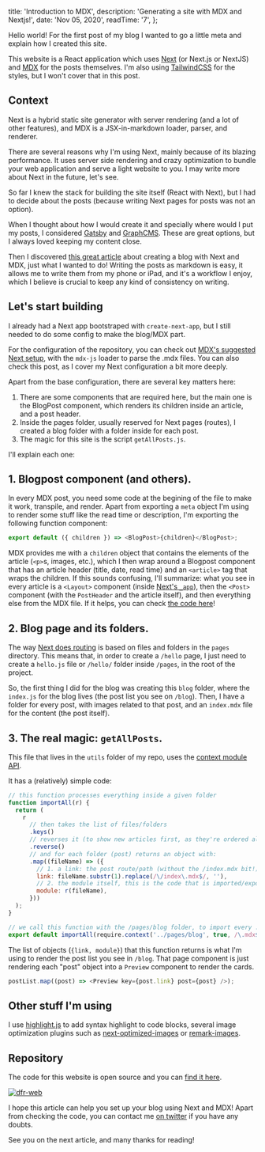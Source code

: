 
  title: 'Introduction to MDX',
  description: 'Generating a site with MDX and Nextjs!',
  date: 'Nov 05, 2020',
  readTime: '7',
};


Hello world! For the first post of my blog I wanted to go a little meta and explain how I created this site.

This website is a React application which uses [Next](https://nextjs.org) (or Next.js or NextJS) and [MDX](https://mdxjs.com) for the posts themselves. I'm also using [TailwindCSS](https://tailwindcss.com) for the styles, but I won't cover that in this post.

## Context

Next is a hybrid static site generator with server rendering (and a lot of other features), and MDX is a JSX-in-markdown loader, parser, and renderer.

There are several reasons why I'm using Next, mainly because of its blazing performance. It uses server side rendering and crazy optimization to bundle your web application and serve a light website to you. I may write more about Next in the future, let's see.

So far I knew the stack for building the site itself (React with Next), but I had to decide about the posts (because writing Next pages for posts was not an option).

When I thought about how I would create it and specially where would I put my posts, I considered [Gatsby](https://www.gatsbyjs.com) and [GraphCMS](https://graphcms.com). These are great options, but I always loved keeping my content close.

Then I discovered [this great article](https://www.smashingmagazine.com/2020/09/build-blog-nextjs-mdx) about creating a blog with Next and MDX, just what I wanted to do! Writing the posts as markdown is easy, it allows me to <Link href="/blog/2020-11-14-posting-ios"><a>write them from my phone or iPad</a></Link>, and it's a workflow I enjoy, which I believe is crucial to keep any kind of consistency on writing.

## Let's start building

I already had a Next app bootstraped with `create-next-app`, but I still needed to do some config to make the blog/MDX part.

For the configuration of the repository, you can check out [MDX's suggested Next setup](https://mdxjs.com/getting-started/next), with the `mdx-js` loader to parse the .mdx files. You can also check <Link href="/blog/2020-11-07-bundle-analyzer"><a>this post</a></Link>, as I cover my Next configuration a bit more deeply.

Apart from the base configuration, there are several key matters here:

1. There are some components that are required here, but the main one is the BlogPost component, which renders its children inside an article, and a post header.
2. Inside the pages folder, usually reserved for Next pages (routes), I created a blog folder with a folder inside for each post.
3. The magic for this site is the script `getAllPosts.js`.

I'll explain each one:

## 1. Blogpost component (and others).

In every MDX post, you need some code at the begining of the file to make it work, transpile, and render. Apart from exporting a `meta` object I'm using to render some stuff like the read time or description, I'm exporting the following function component:

```js
export default ({ children }) => <BlogPost>{children}</BlogPost>;
```

MDX provides me with a `children` object that contains the elements of the article (`<p>`s, images, etc.), which I then wrap around a Blogpost component that has an article header (title, date, read time) and an `<article>` tag that wraps the children. If this sounds confusing, I'll summarize: what you see in every article is a `<Layout>` component (inside [Next's `_app`](https://nextjs.org/docs/advanced-features/custom-app)), then the `<Post>` component (with the `PostHeader` and the article itself), and then everything else from the MDX file. If it helps, you can check [the code here](https://github.com/blayhem/dfr-web/blob/main/components/post/index.js)!

## 2. Blog page and its folders.

The way [Next does routing](https://nextjs.org/docs/routing/introduction) is based on files and folders in the `pages` directory. This means that, in order to create a `/hello` page, I just need to create a `hello.js` file or `/hello/` folder inside `/pages`, in the root of the project.

So, the first thing I did for the blog was creating this `blog` folder, where the `index.js` for the blog lives (the post list you see on <Link href="/blog"><a>`/blog`</a></Link>). Then, I have a folder for every post, with images related to that post, and an `index.mdx` file for the content (the post itself).

## 3. The real magic: `getAllPosts`.

This file that lives in the `utils` folder of my repo, uses the [context module API](https://webpack.js.org/guides/dependency-management/#context-module-api).

It has a (relatively) simple code:

```js
// this function processes everything inside a given folder
function importAll(r) {
  return (
    r
      // then takes the list of files/folders
      .keys()
      // reverses it (to show new articles first, as they're ordered alphabetically)
      .reverse()
      // and for each folder (post) returns an object with:
      .map((fileName) => ({
        // 1. a link: the post route/path (without the /index.mdx bit!)
        link: fileName.substr(1).replace(/\/index\.mdx$/, ''),
        // 2. the module itself, this is the code that is imported/exported
        module: r(fileName),
      }))
  );
}

// we call this function with the /pages/blog folder, to import every .mdx inside.
export default importAll(require.context('../pages/blog', true, /\.mdx$/));
```

The list of objects (`{link, module}`) that this function returns is what I'm using to render the post list you see in `/blog`. That page component is just rendering each "post" object into a `Preview` component to render the cards.

```js
postList.map((post) => <Preview key={post.link} post={post} />);
```

## Other stuff I'm using

I use [highlight.js](https://github.com/highlightjs/highlight.js) to add syntax highlight to code blocks, several image optimization plugins such as [next-optimized-images](https://github.com/cyrilwanner/next-optimized-images) or [remark-images](https://github.com/remarkjs/remark-images).

## Repository

The code for this website is open source and you can [find it here](https://github.com/blayhem/dfr-web).

[![dfr-web](https://github-readme-stats.vercel.app/api/pin/?username=blayhem&repo=dfr-web&bg_color=020204&title_color=FFC700&text_color=f9fafb)](https://github.com/blayhem/dfr-web)

I hope this article can help you set up your blog using Next and MDX! Apart from checking the code, you can contact me [on twitter](https://twitter.com/blayhem) if you have any doubts.

See you on the next article, and many thanks for reading!
